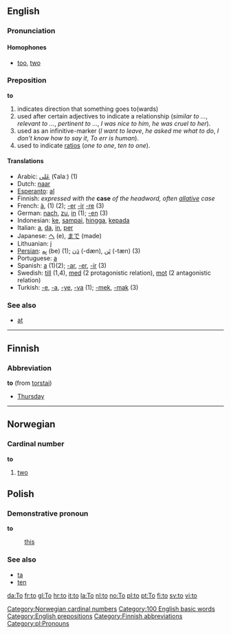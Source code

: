 ==English==

{{rank|the|of|and|4|to|in|i|that}}

===Pronunciation===

====Homophones====
*[[too]], [[two]]

===Preposition===
'''to'''

# indicates direction that something goes to(wards)
# used after certain adjectives to indicate a relationship (''similar to ...'', ''relevant to ...'', ''pertinent to ...'', ''I was nice to him'', ''he was cruel to her'').
# used as an infinitive-marker (''I want to leave'', ''he asked me what to do'', ''I don't know how to say it'', ''To err is human'').
# used to indicate [[ratio]]s (''one to one'', ''ten to one'').

====Translations====
*Arabic: [[عَلی]] (ʕalaː) (1)
*Dutch: [[naar]]
*[[Esperanto]]: [[al]]
*Finnish: ''expressed with the'' '''case''' ''of the headword, often [[allative]] case''
*French: [[à]], (1) (2); [[-er]] [[-ir]] [[-re]] (3)
*German: [[nach]], [[zu]], [[in]] (1); [[-en]] (3)
*Indonesian: [[ke]], [[sampai]], [[hingga]], [[kepada]]
*Italian: [[a#Italian|a]], [[da]], [[in#italian|in]], [[per#Italian|per]]
*Japanese: [[へ]] (e), [[まで]] (made)
*Lithuanian: [[į]]
*[[Persian]]: [[بِه]] (be) (1); [[دَن]] (-dæn), [[تَن]] (-tæn) (3)
*Portuguese: [[a#Portuguese|a]]
*Spanish: [[a#Spanish|a]] (1)(2); [[-ar]], [[-er]], [[-ir]] (3)
*Swedish: [[till]] (1,4), [[med]] (2 protagonistic relation), [[mot]] (2 antagonistic relation)
*Turkish: [[-e]], [[-a]], [[-ye]], [[-ya]] (1); [[-mek]], [[-mak]] (3)

===See also===
*[[at]]

----

==Finnish==

===Abbreviation===
'''to''' (from [[torstai]])

*[[Thursday]]

----

==Norwegian==
===Cardinal number===
[[Category:Norwegian cardinal numbers]]
'''to'''
#[[two]]

==Polish==

===Demonstrative pronoun===
'''to'''

: [[this]]

===See also===
* [[ta]]
* [[ten#Polish|ten]]

[[Category:100 English basic words]]
[[Category:English prepositions]]
[[Category:Finnish abbreviations]]
[[Category:pl:Pronouns]]

[[da:To]]
[[fr:to]]
[[gl:To]]
[[hr:to]]
[[it:to]]
[[la:To]]
[[nl:to]]
[[no:To]]
[[pl:to]]
[[pt:To]]
[[fi:to]]
[[sv:to]]
[[vi:to]]